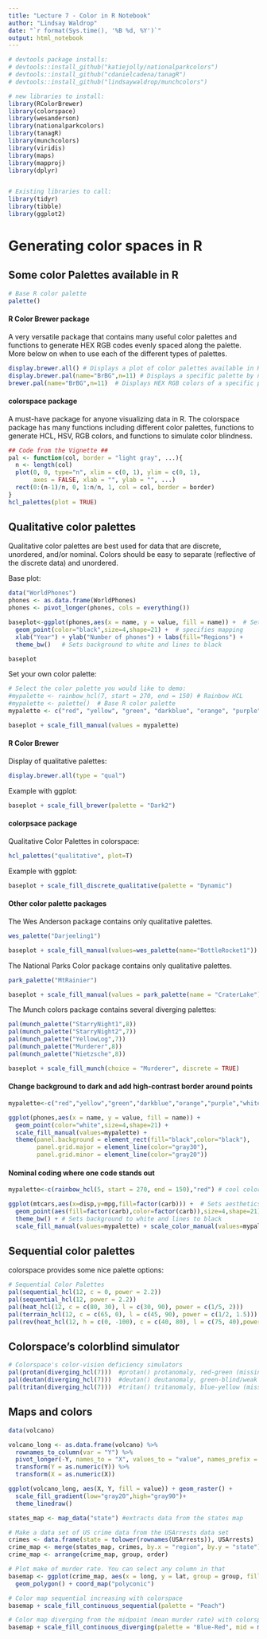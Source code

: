 ```yaml
---
title: "Lecture 7 - Color in R Notebook"
author: "Lindsay Waldrop"
date: "`r format(Sys.time(), '%B %d, %Y')`"
output: html_notebook
---
```


```r
# devtools package installs: 
# devtools::install_github("katiejolly/nationalparkcolors")
# devtools::install_github("cdanielcadena/tanagR")
# devtools::install_github("lindsaywaldrop/munchcolors")

# new libraries to install:
library(RColorBrewer)
library(colorspace)
library(wesanderson)
library(nationalparkcolors)
library(tanagR)
library(munchcolors)
library(viridis)
library(maps) 
library(mapproj) 
library(dplyr)


# Existing libraries to call:
library(tidyr)
library(tibble)
library(ggplot2)
```
# Generating color spaces in R

## Some color Palettes available in R

```r
# Base R color palette
palette()
```

#### R Color Brewer package

A very versatile package that contains many useful color palettes and functions to generate HEX RGB codes evenly spaced along the palette. More below on when to use each of the different types of palettes. 

```r
display.brewer.all() # Displays a plot of color palettes available in RColorBrewer
display.brewer.pal(name="BrBG",n=11) # Displays a specific palette by name and specifying a number of colors with n
brewer.pal(name="BrBG",n=11)  # Displays HEX RGB colors of a specific palette

```

#### colorspace package

A must-have package for anyone visualizing data in R. The colorspace package has many functions including different color palettes, functions to generate HCL, HSV, RGB colors, and functions to simulate color blindness. 

```r
## Code from the Vignette ##
pal <- function(col, border = "light gray", ...){
  n <- length(col)
  plot(0, 0, type="n", xlim = c(0, 1), ylim = c(0, 1),
       axes = FALSE, xlab = "", ylab = "", ...)
  rect(0:(n-1)/n, 0, 1:n/n, 1, col = col, border = border)
}
hcl_palettes(plot = TRUE)
```

## Qualitative color palettes

Qualitative color palettes are best used for data that are discrete, unordered, and/or nominal. Colors should be easy to separate (reflective of the discrete data) and unordered. 

Base plot: 

```r
data("WorldPhones")
phones <- as.data.frame(WorldPhones)
phones <- pivot_longer(phones, cols = everything())

baseplot<-ggplot(phones,aes(x = name, y = value, fill = name)) +  # Sets aesthetics 
  geom_point(color="black",size=4,shape=21) +  # specifies mapping
  xlab("Year") + ylab("Number of phones") + labs(fill="Regions") +
  theme_bw()   # Sets background to white and lines to black

baseplot
```


Set your own color palette:

```r
# Select the color palette you would like to demo:
#mypalette <- rainbow_hcl(7, start = 270, end = 150) # Rainbow HCL
#mypalette <- palette()  # Base R color palette
mypalette <- c("red", "yellow", "green", "darkblue", "orange", "purple", "white") # User-defined color palette

baseplot + scale_fill_manual(values = mypalette)
```

#### R Color Brewer

Display of qualitative palettes: 
```r
display.brewer.all(type = "qual")
```

Example with ggplot:
```r
baseplot + scale_fill_brewer(palette = "Dark2")
```


#### colorpsace package

Qualitative Color Palettes in colorspace:
```r
hcl_palettes("qualitative", plot=T)
```

Example with ggplot: 
```r
baseplot + scale_fill_discrete_qualitative(palette = "Dynamic")
```

#### Other color palette packages 

The Wes Anderson package contains only qualitative palettes. 

```r
wes_palette("Darjeeling1")
```


```r
baseplot + scale_fill_manual(values=wes_palette(name="BottleRocket1"))
```


The National Parks Color package contains only qualitative palettes. 

```r
park_palette("MtRainier")
```

```r
baseplot + scale_fill_manual(values = park_palette(name = "CraterLake"))
```

The Munch colors package contains several diverging palettes: 

```r
pal(munch_palette("StarryNight1",8))
pal(munch_palette("StarryNight2",7))
pal(munch_palette("YellowLog",7))
pal(munch_palette("Murderer",8))
pal(munch_palette("Nietzsche",8))
```

```r
baseplot + scale_fill_munch(choice = "Murderer", discrete = TRUE)
```


#### Change background to dark and add high-contrast border around points

```r
mypalette<-c("red","yellow","green","darkblue","orange","purple","white")

ggplot(phones,aes(x = name, y = value, fill = name)) +  
  geom_point(color="white",size=4,shape=21) +  
  scale_fill_manual(values=mypalette) +
  theme(panel.background = element_rect(fill="black",color="black"),
        panel.grid.major = element_line(color="gray30"),
        panel.grid.minor = element_line(color="gray20"))
```



#### Nominal coding where one code stands out

```r
mypalette<-c(rainbow_hcl(5, start = 270, end = 150),"red") # cool color palette with red

ggplot(mtcars,aes(x=disp,y=mpg,fill=factor(carb))) +  # Sets aesthetics 
  geom_point(aes(fill=factor(carb),color=factor(carb)),size=4,shape=21) +  # specifies mapping
  theme_bw() + # Sets background to white and lines to black
  scale_fill_manual(values=mypalette) + scale_color_manual(values=mypalette)

```


## Sequential  color palettes

colorspace provides some nice palette options: 
```r
# Sequential Color Palettes
pal(sequential_hcl(12, c = 0, power = 2.2))
pal(sequential_hcl(12, power = 2.2))
pal(heat_hcl(12, c = c(80, 30), l = c(30, 90), power = c(1/5, 2)))
pal(terrain_hcl(12, c = c(65, 0), l = c(45, 90), power = c(1/2, 1.5)))
pal(rev(heat_hcl(12, h = c(0, -100), c = c(40, 80), l = c(75, 40),power = 1)))

```


## Colorspace's colorblind simulator

```r
# Colorspace's color-vision deficiency simulators
pal(protan(diverging_hcl(7)))  #protan() protanomaly, red-green (missing/defective L cones)
pal(deutan(diverging_hcl(7)))  #deutan() deutanomaly, green-blind/weak (missing/defective M cones)
pal(tritan(diverging_hcl(7)))  #tritan() tritanomaly, blue-yellow (missing/defective S)
```

## Maps and colors 

```r
data(volcano)

volcano_long <- as.data.frame(volcano) %>% 
  rownames_to_column(var = "Y") %>% 
  pivot_longer(-Y, names_to = "X", values_to = "value", names_prefix = "V") %>%
  transform(Y = as.numeric(Y)) %>%
  transform(X = as.numeric(X))

ggplot(volcano_long, aes(X, Y, fill = value)) + geom_raster() + 
  scale_fill_gradient(low="gray20",high="gray90")+
  theme_linedraw()

```

```r
states_map <- map_data("state") #extracts data from the states map

# Make a data set of US crime data from the USArrests data set
crimes <- data.frame(state = tolower(rownames(USArrests)), USArrests)
crime_map <- merge(states_map, crimes, by.x = "region", by.y = "state")
crime_map <- arrange(crime_map, group, order)

# Plot make of murder rate. You can select any column in that 
basemap <- ggplot(crime_map, aes(x = long, y = lat, group = group, fill = Murder)) +
  geom_polygon() + coord_map("polyconic") 

# Color map sequential increasing with colorspace
basemap + scale_fill_continuous_sequential(palette = "Peach")

# Color map diverging from the midpoint (mean murder rate) with colorspace 
basemap + scale_fill_continuous_diverging(palette = "Blue-Red", mid = mean(crime_map$Murder))
```
